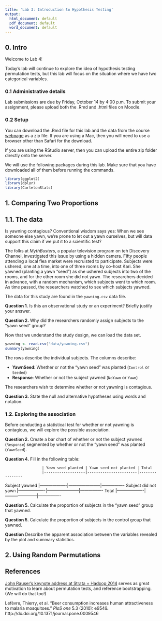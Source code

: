 ```yaml
---
title: 'Lab 3: Introduction to Hypothesis Testing'
output:
  html_document: default
  pdf_document: default
  word_document: default
---
```


## 0. Intro

Welcome to Lab 4!

Today's lab will continue to explore the idea of hypothesis testing permutation tests, but this lab will focus on the situation where we have two categorical variables.

### 0.1 Administrative details
Lab submissions are due by Friday, October 14 by 4:00 p.m. To submit your assignment, please upload both the .Rmd and .html files on Moodle.

### 0.2 Setup
You can download the .Rmd file for this lab and the data from the course [webpage](http://math107-lu.github.io/) as a zip file. If you are using a Mac, then you will need to use a browser other than Safari for the download. 

If you are using the RStudio server, then you can upload the entire zip folder directly onto the server.

We will use the following packages during this lab. Make sure that you have downloaded all of them before running the commands.

```r
library(ggplot2)
library(dplyr)
library(CarletonStats)
```


## 1. Comparing Two Proportions

## 1.1. The data

Is yawning contagious? Conventional wisdom says yes: When we see someone else yawn, we're prone to let out a yawn ourselves, but will data support this claim if we put it to a scientific test?

The folks at *MythBusters*, a popular television program on teh Discovery Channel, investigated this issue by using a hidden camera. Fifty people attending a local flea market were recruisted to participate. Subjects were ushered, one at a time, into one of three rooms by co-host Kari. She yawned (planting a yawn "seed") as she ushered subjects into two of the rooms, and for the other room she did not yawn. The researchers decided in advance, with a random mechanism, which subjects went to which room. As time passed, the researchers watched to see which subjects yawned.

The data for this study are found in the `yawning.csv` data file.


**Question 1.** Is this an observational study or an experiment? Briefly justify your answer.

**Question 2.** Why did the researchers randomly assign subjects to the "yawn seed" group?

Now that we understand the study design, we can load the data set.

```r
yawning <- read.csv("data/yawning.csv")
summary(yawning)
```

The rows describe the individual subjects. The columns describe:

- **YawnSeed**: Whether or not the "yawn seed" was planted (`Control` or `Seeded`)
- **Response**: Whether or not the subject yawned (`NoYawn` or `Yawn`)

The researchers wish to determine whether or not yawning is contagious.

**Question 3.** State the null and alternative hypotheses using words and notation.


### 1.2. Exploring the association

Before conducting a statistical test for whether or not yawning is contagious, we will explore the possible association.

**Question 2.** Create a bar chart of whether or not the subject yawned (`Response`) segmented by whether or not the "yawn seed" was planted (`YawnSeed`).

**Question 4.** Fill in the following table:

                     | Yawn seed planted | Yawn seed not planted | Total
                     |-------------------|-----------------------|----------------
Subject yawned       |-------------------|-----------------------|----------------
Subject did not yawn |-------------------|-----------------------|----------------
Total                |-------------------|-----------------------|----------------


**Question 5.** Calculate the proportion of subjects in the "yawn seed" group that yawned.

**Question 5.** Calculate the proportion of subjects in the control group that yawned.

**Question** Describe the apparent association between the variables revealed by the plot and summary statistics.

## 2. Using Random Permutations



## References

[John Rauser's keynote address at Strata + Hadoop 2014](https://youtu.be/5Dnw46eC-0o) serves as great motivation to learn about permutation tests, and reference bootstrapping. (We will do that too!)

Lefèvre, Thierry, et al. "Beer consumption increases human attractiveness to malaria mosquitoes." *PloS one* 5.3 (2010): e9546. http://dx.doi.org/10.1371/journal.pone.0009546